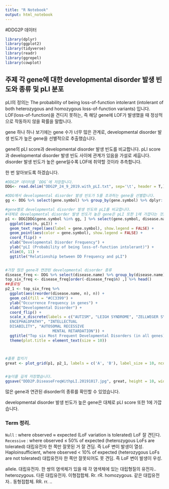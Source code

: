 ```yaml
---
title: "R Notebook"
output: html_notebook
---
```

#DDG2P 데이터


```r
library(dplyr)
library(ggplot2)
library(tidyverse)
library(readr)
library(ggrepel)
library(cowplot)
```


## 주제 **각 gene에 대한 developmental disorder 발생 빈도와 종류 및 pLI 분포**

pLI의 정의는 The probability of being loss-of-function intolerant (intolerant of both heterozygous and homozygous loss-of-function variants) 입니다.
LOF(loss-of-function)을 견디지 못하는, 즉 해당 gene에 LOF가 발생했을 때 정상적으로 작동하지 않을 확률을 말합니다.

gene 하나 하나 보기에는 gene 수가 너무 많은 관계로, developmental disorder 발생 빈도가 높은 gene을 선별적으로 추출했습니다.

gene의 pLI score과 developmental disorder 발생 빈도를 비교합니다.
pLI score과 developmental disorder 발생 빈도 사이에 관계가 있음을 가설로 세웁니다. disorder 발생 빈도가 높은 gene일수록 LOF에 취약할 것이라 추측합니다.

한 번 알아보도록 하겠습니다.

```r
#DDG2P 데이터를 `DDG`에 저장합니다.
DDG<- read.delim("DDG2P_24_9_2019.with_pLI.txt", sep='\t', header = T,)

#DDG에서 developmental disorder 발생 빈도가 5를 초과하는 gene을 선별합니다.
gg <- DDG %>% select(gene.symbol) %>% group_by(gene.symbol) %>% dplyr::count() %>% filter(n>5) %>% select(gene.symbol) %>% .$gene.symbol

#gene별로 developmental disorder 발생 빈도와 pLI를 비교합니다.
#대체로 developmental disorder 발생 빈도가 높은 gene은 pLI 또한 1에 가깝다는 것을 알 수 있습니다.
p1 <- DDG[DDG$gene.symbol %in% gg, ] %>% select(gene.symbol, disease.name, pLI) %>% group_by(gene.symbol, pLI) %>% dplyr::count() %>%
  ggplot(aes(n, pLI)) +
  geom_text_repel(aes(label = gene.symbol), show.legend = FALSE) +
  geom_point(aes(color = gene.symbol), show.legend = FALSE) +
  coord_flip() +
  xlab("Developmental Disorder Frequency") +
  ylab("pLI (Probability of being loss-of-function intolerant)") +
  xlim(0, 11) +
  ggtitle("Relationship between DD Frequency and pLI")


#가장 많은 gene과 연관된 developmental disorder 종류
disease_freq <- DDG %>% select(disease.name) %>% group_by(disease.name) %>% dplyr::count()
top_six_freq <- disease_freq[order(-disease_freq$n) ,] %>% head()
##플로팅
p2_1 <- top_six_freq %>%
  ggplot(aes(reorder(disease.name, n), n)) +
  geom_col(fill = "#CC3399") +
  ylab("Occurrence Frequency in genes") +
  xlab("Developmental Disorder") +
  coord_flip() +
  scale_x_discrete(labels = c("AUTISM", "LEIGH SYNDROME", "ZELLWEGER SYNDROME", "EPILEPTIC
  ENCEPHALOPATHY", "INTELLECTUAL
  DISABILITY", "AUTOSOMAL RECESSIVE
                     MENTAL RETARDATION")) +
  ggtitle("Top six Most Frequent Developmental Disorders (in all genes)") +
  theme(plot.title = element_text(size = 10))



#플롯 합치기
great <- plot_grid(p1, p2_1, labels = c('A', 'B'), label_size = 10, ncol = 1)


#높이를 길게 저장했습니다.
ggsave("DDD2P.DiseaseFreqWithpLI.20191017.jpg", great, height = 10, width = 8)

```


많은 gene과 연관된 disorder의 종류를 확인할 수 있었습니다.

developmental disorder 발생 빈도가 높은 gene은 대체로 pLI score 또한 1에 가깝습니다.





### Term 정리.


`Null` : where observed ≈ expected (LoF variation is tolerated) LoF 잘 견딘다.
`Recessive` : where observed ≤ 50% of expected (heterozygous LoFs are tolerated) 대립유전자 한 쪽만 잘못된 거 잘 견딤. 즉 LoF 변이 발생이 열성.
Haploinsufficient, where observed < 10% of expected (heterozygous LoFs are not tolerated) 대립유전자 한 쪽만 잘못되어도 못 견딤. 즉 LoF 변이 발생이 우성.

allele. 대립유전자. 한 쌍의 염색체가 있을 때 각 염색체에 있는 대립형질의 유전자..
heterozygous. 다른 대립유전자. 이형접합체. Rr. rR.
homozygous. 같은 대립유전자.. 동형접합체. RR. rr.
..